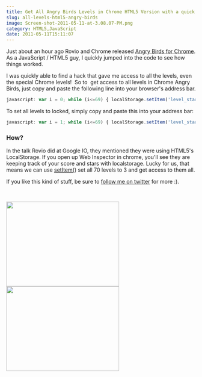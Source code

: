 ```yaml
---
title: Get All Angry Birds Levels in Chrome HTML5 Version with a quick hack
slug: all-levels-html5-angry-birds
image: Screen-shot-2011-05-11-at-3.08.07-PM.png
category: HTML5,JavaScript
date: 2011-05-11T15:11:07
---
```


Just about an hour ago Rovio and Chrome released <a href="http://chrome.angrybirds.com/?version=hd" target="_blank">Angry Birds for Chrome</a>. As a JavaScript / HTML5 guy, I quickly jumped into the code to see how things worked.

I was quickly able to find a hack that gave me access to all the levels, even the special Chrome levels!  So to  get access to all levels in Chrome Angry Birds, just copy and paste the following line into your browser's address bar.



```js
javascript: var i = 0; while (i<=69) { localStorage.setItem('level_star_'+i,'3'); i++; } window.location.reload();
```
To set all levels to locked, simply copy and paste this into your address bar:

```js
javascript: var i = 1; while (i<=69) { localStorage.setItem('level_star_'+i,'-1'); i++; } window.location.reload();
```
<h3>How?</h3>
In the talk Rovio did at Google IO, they mentioned they were using HTML5's LocalStorage. If you open up Web Inspector in chrome, you'll see they are keeping track of your score and stars with localstorage. Lucky for us, that means we can use <a href="https://developer.mozilla.org/en/DOM/Storage#localStorage" target="_blank">setItem(</a>) set all 70 levels to 3 and get access to them all.

If you like this kind of stuff, be sure to <a href="http://twitter.com/wesbos" target="_blank">follow me on twitter</a> for more :).

 

<a href="https://wesbos.com/wp-content/uploads/2011/05/Screen-shot-2011-05-11-at-3.08.52-PM.png"><img class="aligncenter size-medium wp-image-283" title="Screen shot 2011-05-11 at 3.09.21 PM" src="Screen-shot-2011-05-11-at-3.09.21-PM-300x225.png" alt="" width="300" height="225" /></a><img class="aligncenter size-medium wp-image-282" title="Screen shot 2011-05-11 at 3.08.52 PM" src="Screen-shot-2011-05-11-at-3.08.52-PM-300x225.png" alt="" width="300" height="225" />